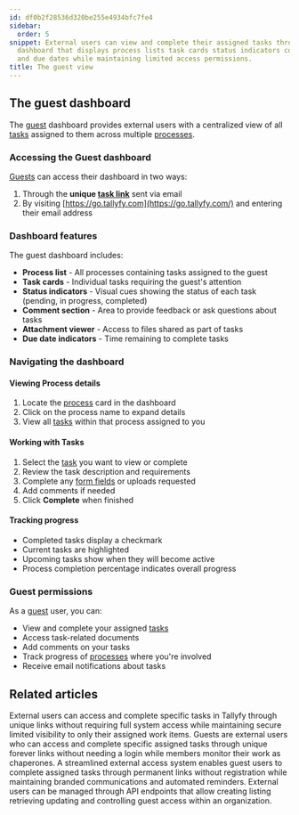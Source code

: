 ```yaml
---
id: df0b2f28536d320be255e4934bfc7fe4
sidebar:
  order: 5
snippet: External users can view and complete their assigned tasks through a centralized
  dashboard that displays process lists task cards status indicators comments attachments
  and due dates while maintaining limited access permissions.
title: The guest view
---
```


## The guest dashboard

The [guest](/products/pro/documenting/guests/) dashboard provides external users with a centralized view of all [tasks](/products/pro/tracking-and-tasks/tasks/) assigned to them across multiple [processes](/products/pro/tracking-and-tasks/processes/).

### Accessing the Guest dashboard

[Guests](/products/pro/documenting/guests/) can access their dashboard in two ways:
1. Through the **unique [task link](/products/pro/documenting/guests/how-to-find-a-guest-task-link-in-tallyfy/)** sent via email
2. By visiting [https://go.tallyfy.com](https://go.tallyfy.com/) and entering their email address

### Dashboard features

The guest dashboard includes:

- **Process list** - All processes containing tasks assigned to the guest
- **Task cards** - Individual tasks requiring the guest's attention
- **Status indicators** - Visual cues showing the status of each task (pending, in progress, completed)
- **Comment section** - Area to provide feedback or ask questions about tasks
- **Attachment viewer** - Access to files shared as part of tasks
- **Due date indicators** - Time remaining to complete tasks

### Navigating the dashboard

#### Viewing Process details
1. Locate the [process](/products/pro/tracking-and-tasks/processes/) card in the dashboard
2. Click on the process name to expand details
3. View all [tasks](/products/pro/tracking-and-tasks/tasks/) within that process assigned to you

#### Working with Tasks
1. Select the [task](/products/pro/tracking-and-tasks/tasks/) you want to view or complete
2. Review the task description and requirements
3. Complete any [form fields](/products/pro/tracking-and-tasks/tasks/what-are-form-fields-in-tallyfy/) or uploads requested
4. Add comments if needed
5. Click **Complete** when finished

#### Tracking progress
- Completed tasks display a checkmark
- Current tasks are highlighted
- Upcoming tasks show when they will become active
- Process completion percentage indicates overall progress

### Guest permissions

As a [guest](/products/pro/documenting/guests/) user, you can:
- View and complete your assigned [tasks](/products/pro/tracking-and-tasks/tasks/)
- Access task-related documents
- Add comments on your tasks
- Track progress of [processes](/products/pro/tracking-and-tasks/processes/) where you're involved
- Receive email notifications about tasks


## Related articles
<CardGrid>
<LinkTitleCard header="<b>Guests > What is a guest</b>" href="/products/pro/documenting/guests/what-is-a-guest/" > External users can access and complete specific tasks in Tallyfy through unique links without requiring full system access while maintaining secure limited visibility to only their assigned work items. </LinkTitleCard>
<LinkTitleCard header="<b>Documenting > Guests</b>" href="/products/pro/documenting/guests/" > Guests are external users who can access and complete specific assigned tasks through unique forever links without needing a login while members monitor their work as chaperones. </LinkTitleCard>
<LinkTitleCard header="<b>Features > Customer facing</b>" href="/products/pro/tutorials/features/customer-facing/" > A streamlined external access system enables guest users to complete assigned tasks through permanent links without registration while maintaining branded communications and automated reminders. </LinkTitleCard>
<LinkTitleCard header="<b>Code Samples > Managing guests</b>" href="/products/pro/integrations/open-api/code-samples/guests/" > External users can be managed through API endpoints that allow creating listing retrieving updating and controlling guest access within an organization. </LinkTitleCard>
</CardGrid>